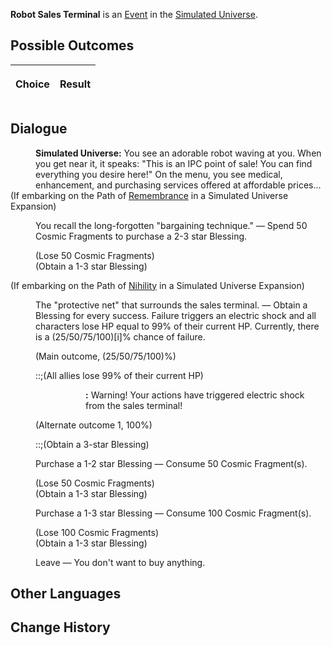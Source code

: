 {{Simulated Universe Event Infobox
|title        = Robot Sales Terminal
|image        = Random Event Trade.png
|type         =
|appearsIn    = [[Simulated Universe]]
|appearsIn2   = [[Simulated Universe: Swarm Disaster]]
|appearsIn3   = 
|requirements =
|prev         = 
|next         = 
|indexRewards =
|characters   =
}}
'''Robot Sales Terminal''' is an [[Simulated Universe/Events|Event]] in the [[Simulated Universe]].

==Possible Outcomes==
{| class="article-table"
!Choice
!Result

|}

<!--
==Gameplay Notes==

-->
==Dialogue==
{{Dialogue Start}}
:'''Simulated Universe:''' You see an adorable robot waving at you. When you get near it, it speaks: "This is an IPC point of sale! You can find everything you desire here!" On the menu, you see medical, enhancement, and purchasing services offered at affordable prices...
;(If embarking on the Path of [[Simulated Universe/Paths#Remembrance|Remembrance]] in a Simulated Universe Expansion)
:{{Icon/Dark|Path Remembrance Small.png|20}} You recall the long-forgotten "bargaining technique." &mdash; Spend 50 Cosmic Fragments to purchase a 2-3 star Blessing.
:;(Lose 50 Cosmic Fragments)
:;(Obtain a 1-3 star Blessing)
;(If embarking on the Path of [[Simulated Universe/Paths#Nihility|Nihility]] in a Simulated Universe Expansion)
:{{Icon/Dark|Path Nihility Small.png|20}} The "protective net" that surrounds the sales terminal. &mdash; Obtain a Blessing for every success. Failure triggers an electric shock and all characters lose HP equal to 99% of their current HP. Currently, there is a (25/50/75/100)[i]% chance of failure.
:;(Main outcome, (25/50/75/100)%)
:::;(All allies lose 99% of their current HP)
::::''':''' Warning! Your actions have triggered electric shock from the sales terminal!
:;(Alternate outcome 1, 100%)
:::;(Obtain a 3-star Blessing)
:{{DIcon|Star}} Purchase a 1-2 star Blessing &mdash; Consume 50 Cosmic Fragment(s).
:;(Lose 50 Cosmic Fragments)
:;(Obtain a 1-3 star Blessing)
:{{DIcon|Star}} Purchase a 1-3 star Blessing &mdash; Consume 100 Cosmic Fragment(s).
:;(Lose 100 Cosmic Fragments)
:;(Obtain a 1-3 star Blessing)
:{{DIcon|Star}} Leave &mdash; You don't want to buy anything.
{{Dialogue End}}

==Other Languages==
{{Other Languages
|zhs   = 机器人销售终端
|zht   = 機器人銷售終端機
|ja    = ロボット販売端末
|ko    = 로봇 판매 단말 장치
|es    = Terminal de venta de robots
|fr    = Terminal de vente robotisé
|ru    = Терминал с роботами
|th    = เทอร์มินัลขายหุ่นยนต์
|vi    = Trạm Bán Hàng Robot
|de    = Roboter-Verkaufsterminal
|id    = Robot Sales Terminal
|pt    = Terminal de Vendas de Robôs
}}

==Change History==
{{Change History|1.0}}

